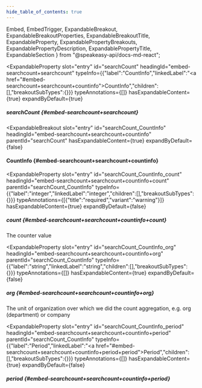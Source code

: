 ```yaml
---
hide_table_of_contents: true
---
```

  Embed,
  EmbedTrigger,
  ExpandableBreakout,
  ExpandableBreakoutProperties,
  ExpandableBreakoutTitle,
  ExpandableProperty,
  ExpandablePropertyBreakouts,
  ExpandablePropertyDescription,
  ExpandablePropertyTitle,
  ExpandableSection
} from "@speakeasy-api/docs-md-react";

<ExpandableSection>

<ExpandableProperty
  slot="entry"
  id="searchCount"
  headingId="embed-searchcount+searchcount"
  typeInfo={{"label":"CountInfo","linkedLabel":"<a href=\"#embed-searchcount+searchcount+countinfo\">CountInfo</a>","children":[],"breakoutSubTypes":{}}}
  typeAnnotations={[]}
  hasExpandableContent={true}
  expandByDefault={true}
>

<ExpandablePropertyTitle slot="title">

##### searchCount \{#embed-searchcount+searchcount\}

</ExpandablePropertyTitle>

<ExpandablePropertyBreakouts slot="breakouts">

<ExpandableBreakout
  slot="entry"
  id="searchCount_CountInfo"
  headingId="embed-searchcount+searchcount+countinfo"
  parentId="searchCount"
  hasExpandableContent={true}
  expandByDefault={false}
>

<ExpandableBreakoutTitle slot="title">

#### CountInfo \{#embed-searchcount+searchcount+countinfo\}

</ExpandableBreakoutTitle>

<ExpandableBreakoutProperties slot="properties">

<ExpandableProperty
  slot="entry"
  id="searchCount_CountInfo_count"
  headingId="embed-searchcount+searchcount+countinfo+count"
  parentId="searchCount_CountInfo"
  typeInfo={{"label":"integer","linkedLabel":"integer","children":[],"breakoutSubTypes":{}}}
  typeAnnotations={[{"title":"required","variant":"warning"}]}
  hasExpandableContent={true}
  expandByDefault={false}
>

<ExpandablePropertyTitle slot="title">

##### count \{#embed-searchcount+searchcount+countinfo+count\}

</ExpandablePropertyTitle>

<ExpandablePropertyDescription slot="description">

The counter value

</ExpandablePropertyDescription>

</ExpandableProperty>

<ExpandableProperty
  slot="entry"
  id="searchCount_CountInfo_org"
  headingId="embed-searchcount+searchcount+countinfo+org"
  parentId="searchCount_CountInfo"
  typeInfo={{"label":"string","linkedLabel":"string","children":[],"breakoutSubTypes":{}}}
  typeAnnotations={[]}
  hasExpandableContent={true}
  expandByDefault={false}
>

<ExpandablePropertyTitle slot="title">

##### org \{#embed-searchcount+searchcount+countinfo+org\}

</ExpandablePropertyTitle>

<ExpandablePropertyDescription slot="description">

The unit of organization over which we did the count aggregation, e.g. org (department) or company

</ExpandablePropertyDescription>

</ExpandableProperty>

<ExpandableProperty
  slot="entry"
  id="searchCount_CountInfo_period"
  headingId="embed-searchcount+searchcount+countinfo+period"
  parentId="searchCount_CountInfo"
  typeInfo={{"label":"Period","linkedLabel":"<a href=\"#embed-searchcount+searchcount+countinfo+period+period\">Period</a>","children":[],"breakoutSubTypes":{}}}
  typeAnnotations={[]}
  hasExpandableContent={true}
  expandByDefault={false}
>

<ExpandablePropertyTitle slot="title">

##### period \{#embed-searchcount+searchcount+countinfo+period\}

</ExpandablePropertyTitle>

<ExpandablePropertyBreakouts slot="breakouts">

<Embed slot="embed">

<EmbedTrigger slot="trigger" embedTitle="period" triggerText="View period details">

<Embedperiod />

</EmbedTrigger>

</Embed>

</ExpandablePropertyBreakouts>

</ExpandableProperty>

</ExpandableBreakoutProperties>

</ExpandableBreakout>

</ExpandablePropertyBreakouts>

</ExpandableProperty>

</ExpandableSection>